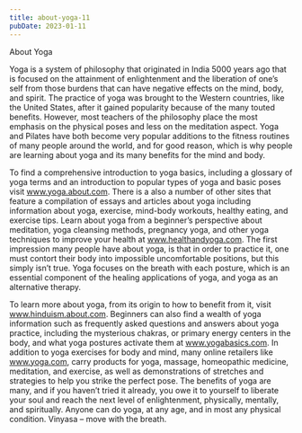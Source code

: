 ```yaml
---
title: about-yoga-11
pubDate: 2023-01-11
---
```


About Yoga

Yoga is a system of philosophy that originated in India 5000 years ago that is focused on the attainment of enlightenment and the liberation of one’s self from those burdens that can have negative effects on the mind, body, and spirit. The practice of yoga was brought to the Western countries, like the United States, after it gained popularity because of the many touted benefits. However, most teachers of the philosophy place the most emphasis on the physical poses and less on the meditation aspect. Yoga and Pilates have both become very popular additions to the fitness routines of many people around the world, and for good reason, which is why people are learning about yoga and its many benefits for the mind and body.

To find a comprehensive introduction to yoga basics, including a glossary of yoga terms and an introduction to popular types of yoga and basic poses visit www.yoga.about.com. There is a also a number of other sites that feature a compilation of essays and articles about yoga including information about yoga, exercise, mind-body workouts, healthy eating, and exercise tips. Learn about yoga from a beginner’s perspective about meditation, yoga cleansing methods, pregnancy yoga, and other yoga techniques to improve your health at www.healthandyoga.com. The first impression many people have about yoga, is that in order to practice it, one must contort their body into impossible uncomfortable positions, but this simply isn’t true. Yoga focuses on the breath with each posture, which is an essential component of the healing applications of yoga, and yoga as an alternative therapy. 

To learn more about yoga, from its origin to how to benefit from it, visit www.hinduism.about.com. Beginners can also find a wealth of yoga information such as frequently asked questions and answers about yoga practice, including the mysterious chakras, or primary energy centers in the body, and what yoga postures activate them at www.yogabasics.com. In addition to yoga exercises for body and mind, many online retailers like www.yoga.com, carry products for yoga, massage, homeopathic medicine, meditation, and exercise, as well as demonstrations of stretches and strategies to help you strike the perfect pose. The benefits of yoga are many, and if you haven’t tried it already, you owe it to yourself to liberate your soul and reach the next level of enlightenment, physically, mentally, and spiritually. Anyone can do yoga, at any age, and in most any physical condition. Vinyasa – move with the breath.